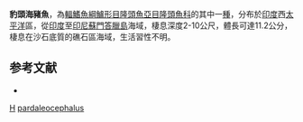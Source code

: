 {{Speciesbox 
| taxon = Halichoeres pardaleocephalus
| status = LC
| status_system = IUCN3.1
| authority = [[Bleeker|Bleeker]], 1849
| synonyms = *''Julis pardaleocephalus''<br /><small>Bleeker, 1849</small>
}}

'''豹頭海豬魚'''，為[[輻鰭魚綱|輻鰭魚綱]][[鱸形目|鱸形目]][[隆頭魚亞目|隆頭魚亞目]][[隆頭魚科|隆頭魚科]]的其中一[[種|種]]，分布於[[印度|印度]]西[[太平洋|太平洋]]區，從[[印度|印度]]至[[印尼|印尼]][[蘇門答臘島|蘇門答臘島]]海域，棲息深度2-10公尺，體長可達11.2公分，棲息在沙石底質的礁石區海域，生活習性不明。

==参考文献==
*{{FishBase_species|genus=Halichoeres|species=pardaleocephalus|year=2013|month=7}}
{{taxonbar}}
[[Category:1849年描述的鱼类|H]]
[[Category:海豬魚屬|pardaleocephalus]]
